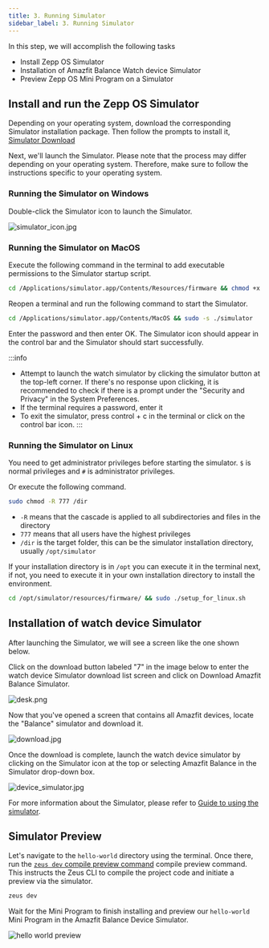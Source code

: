 ```yaml
---
title: 3. Running Simulator
sidebar_label: 3. Running Simulator
---
```


In this step, we will accomplish the following tasks

- Install Zepp OS Simulator
- Installation of Amazfit Balance Watch device Simulator
- Preview Zepp OS Mini Program on a Simulator

## Install and run the Zepp OS Simulator

Depending on your operating system, download the corresponding Simulator installation package. Then follow the prompts to install it, [Simulator Download](../tools/simulator/download.md)

Next, we'll launch the Simulator. Please note that the process may differ depending on your operating system. Therefore, make sure to follow the instructions specific to your operating system.

### Running the Simulator on Windows

Double-click the Simulator icon to launch the Simulator.

![simulator_icon.jpg](/img/simulator/simulator_icon.jpg)

### Running the Simulator on MacOS

Execute the following command in the terminal to add executable permissions to the Simulator startup script.

```sh
cd /Applications/simulator.app/Contents/Resources/firmware && chmod +x ./start_qemu.sh
```

Reopen a terminal and run the following command to start the Simulator.

```sh
cd /Applications/simulator.app/Contents/MacOS && sudo -s ./simulator
```

Enter the password and then enter OK. The Simulator icon should appear in the control bar and the Simulator should start successfully.

:::info

- Attempt to launch the watch simulator by clicking the simulator button at the top-left corner. If there's no response upon clicking, it is recommended to check if there is a prompt under the "Security and Privacy" in the System Preferences.
- If the terminal requires a password, enter it
- To exit the simulator, press control + c in the terminal or click on the control bar icon.
:::

### Running the Simulator on Linux

You need to get administrator privileges before starting the simulator. `$` is normal privileges and `#` is administrator privileges.

Or execute the following command.

```bash
sudo chmod -R 777 /dir
```

- `-R` means that the cascade is applied to all subdirectories and files in the directory
- `777` means that all users have the highest privileges
- `/dir` is the target folder, this can be the simulator installation directory, usually `/opt/simulator`

If your installation directory is in `/opt` you can execute it in the terminal next, if not, you need to execute it in your own installation directory to install the environment.

```sh
cd /opt/simulator/resources/firmware/ && sudo ./setup_for_linux.sh
```

## Installation of watch device Simulator

After launching the Simulator, we will see a screen like the one shown below.

Click on the download button labeled "7" in the image below to enter the watch device Simulator download list screen and click on Download Amazfit Balance Simulator.

![desk.png](/img/simulator/interface.png)

Now that you've opened a screen that contains all Amazfit devices, locate the "Balance" simulator and download it.

![download.jpg](/img/docs/quick-start/simulator_download.jpg)

Once the download is complete, launch the watch device simulator by clicking on the Simulator icon at the top or selecting Amazfit Balance in the Simulator drop-down box.

![device_simulator.jpg](/img/docs/quick-start/simulator_run.jpg)

For more information about the Simulator, please refer to [Guide to using the simulator](../../guides/tools/simulator/index.md).

## Simulator Preview

Let's navigate to the `hello-world` directory using the terminal. Once there, run the [`zeus dev` compile preview command](../../guides/tools/cli/index.md#zeus-preview-compilation-preview-real-machine) compile preview command. This instructs the Zeus CLI to compile the project code and initiate a preview via the simulator.

```sh
zeus dev
```

Wait for the Mini Program to finish installing and preview our `hello-world` Mini Program in the Amazfit Balance Device Simulator.

![hello world preview](/img/docs/quick-start/simulator_project_preview.jpg)
